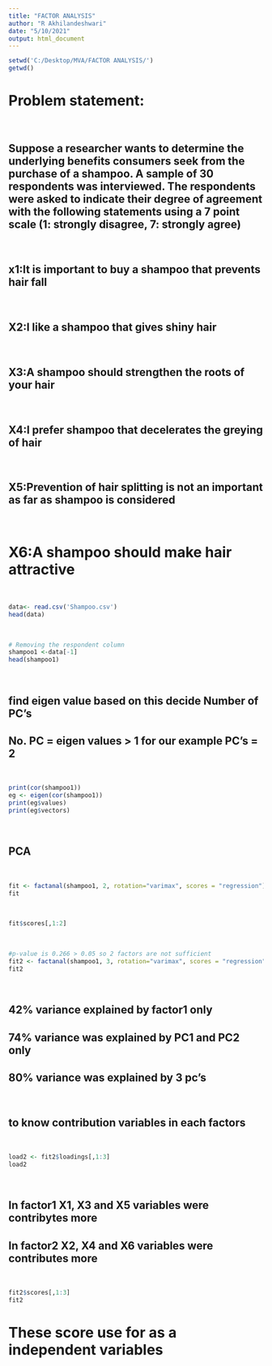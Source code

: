 ---
title: "FACTOR ANALYSIS"
author: "R Akhilandeshwari"
date: "5/10/2021"
output: html_document
---

```{R}
setwd('C:/Desktop/MVA/FACTOR ANALYSIS/')
getwd()
```
# Problem statement:

<br>

##   Suppose a researcher wants to determine the underlying benefits consumers seek from the purchase of a shampoo. A sample of 30 respondents was interviewed. The respondents were asked to indicate their degree of agreement with the following statements using a 7 point scale (1: strongly disagree, 7: strongly agree)

<br>

## x1:It is important to buy a shampoo that prevents hair fall

<br>

## X2:I like a shampoo that gives shiny hair

<br>

## X3:A shampoo should strengthen the roots of your hair

<br>

## X4:I prefer shampoo that decelerates the greying of hair

<br>

## X5:Prevention of hair splitting is not an important as far as shampoo is considered

<br>

# X6:A shampoo should make hair attractive

<br>

```{r}
data<- read.csv('Shampoo.csv')
head(data)
```

<br>

```{r}
# Removing the respondent column
shampoo1 <-data[-1]
head(shampoo1)
```

<br>

## find eigen value based on this decide Number of PC's 
## No. PC = eigen values > 1 for our example PC's = 2

<br>

```{r}
print(cor(shampoo1))
eg <- eigen(cor(shampoo1))
print(eg$values)
print(eg$vectors)
```
<br>

## PCA

<br>

```{r}
fit <- factanal(shampoo1, 2, rotation="varimax", scores = "regression")
fit
```

<br>

```{r}
fit$scores[,1:2]
```
<br>

```{R}
#p-value is 0.266 > 0.05 so 2 factors are not sufficient
fit2 <- factanal(shampoo1, 3, rotation="varimax", scores = "regression")
fit2
```

<br>

## 42% variance explained by factor1 only\
## 74% variance was explained by PC1 and PC2 only\
## 80% variance was explained by 3 pc's

<br>

## to know contribution variables in each factors

<br>
```{r}
load2 <- fit2$loadings[,1:3]
load2
```

<br>

## In factor1 X1, X3 and X5 variables were contribytes more\
## In factor2 X2, X4 and X6 variables were contributes more\

<br>

```{r}
fit2$scores[,1:3]
fit2
```

# These score use for as a independent variables\









